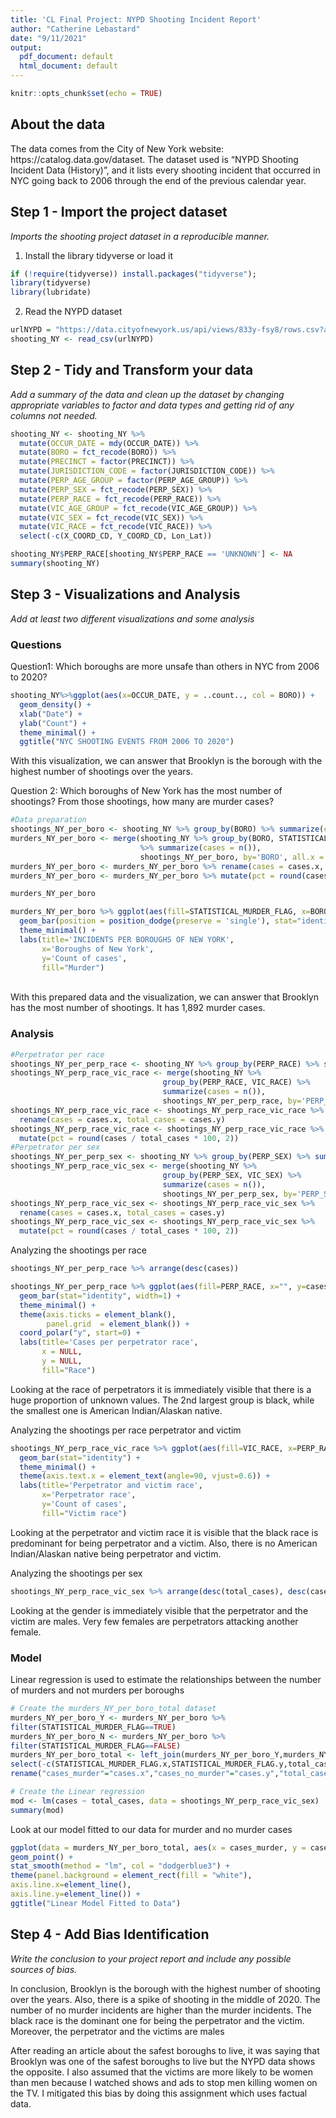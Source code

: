 ---
title: 'CL Final Project: NYPD Shooting Incident Report'
author: "Catherine Lebastard"
date: "9/11/2021"
output:
  pdf_document: default
  html_document: default
---

```{r setup, include=FALSE}
knitr::opts_chunk$set(echo = TRUE)
```

## About the data
The data comes from the City of New York website: https://catalog.data.gov/dataset. The dataset used is "NYPD Shooting Incident Data (History)", and it lists every shooting incident that occurred in NYC going back to 2006 through the end of the previous calendar year.

## Step 1 - Import the project dataset
*Imports the shooting project dataset in a reproducible manner.*

1. Install the library tidyverse or load it
```{r load_data, error=FALSE, warning=FALSE, message=FALSE, results=FALSE, indent = "     "}
if (!require(tidyverse)) install.packages("tidyverse");
library(tidyverse)
library(lubridate)
```

2. Read the NYPD dataset
```{r read_data, indent = "     "}
urlNYPD = "https://data.cityofnewyork.us/api/views/833y-fsy8/rows.csv?accessType=DOWNLOAD"
shooting_NY <- read_csv(urlNYPD)
```

## Step 2 - Tidy and Transform your data
*Add a summary of the data and clean up the dataset by changing appropriate variables to factor and data types and getting rid of any columns not needed.*
```{r tidy_data}
shooting_NY <- shooting_NY %>% 
  mutate(OCCUR_DATE = mdy(OCCUR_DATE)) %>%
  mutate(BORO = fct_recode(BORO)) %>%
  mutate(PRECINCT = factor(PRECINCT)) %>%
  mutate(JURISDICTION_CODE = factor(JURISDICTION_CODE)) %>%
  mutate(PERP_AGE_GROUP = factor(PERP_AGE_GROUP)) %>%
  mutate(PERP_SEX = fct_recode(PERP_SEX)) %>%
  mutate(PERP_RACE = fct_recode(PERP_RACE)) %>%
  mutate(VIC_AGE_GROUP = fct_recode(VIC_AGE_GROUP)) %>%
  mutate(VIC_SEX = fct_recode(VIC_SEX)) %>%
  mutate(VIC_RACE = fct_recode(VIC_RACE)) %>%
  select(-c(X_COORD_CD, Y_COORD_CD, Lon_Lat))

shooting_NY$PERP_RACE[shooting_NY$PERP_RACE == 'UNKNOWN'] <- NA
summary(shooting_NY)
```

## Step 3 - Visualizations and Analysis
*Add at least two different visualizations and some analysis*

### Questions

Question1: Which boroughs are more unsafe than others in NYC from 2006 to 2020?

```{r echo=FALSE}
shooting_NY%>%ggplot(aes(x=OCCUR_DATE, y = ..count.., col = BORO)) +
  geom_density() +
  xlab("Date") + 
  ylab("Count") +
  theme_minimal() +
  ggtitle("NYC SHOOTING EVENTS FROM 2006 TO 2020")
```

With this visualization, we can answer that Brooklyn is the borough with the highest number of shootings over the years.

Question 2: Which boroughs of New York has the most number of shootings? From those shootings, how many are murder cases?
```{r data_preparation, warning=FALSE, message=FALSE}
#Data preparation
shootings_NY_per_boro <- shooting_NY %>% group_by(BORO) %>% summarize(cases = n())
murders_NY_per_boro <- merge(shooting_NY %>% group_by(BORO, STATISTICAL_MURDER_FLAG) 
                             %>% summarize(cases = n()),
                             shootings_NY_per_boro, by='BORO', all.x = TRUE) 
murders_NY_per_boro <- murders_NY_per_boro %>% rename(cases = cases.x, total_cases = cases.y)
murders_NY_per_boro <- murders_NY_per_boro %>% mutate(pct = round(cases / total_cases * 100, 2))

murders_NY_per_boro
```

```{r echo=FALSE}
murders_NY_per_boro %>% ggplot(aes(fill=STATISTICAL_MURDER_FLAG, x=BORO, y=cases)) +
  geom_bar(position = position_dodge(preserve = 'single'), stat="identity") +
  theme_minimal() +
  labs(title='INCIDENTS PER BOROUGHS OF NEW YORK',
       x='Boroughs of New York',
       y='Count of cases',
       fill="Murder")
```
<br>
With this prepared data and the visualization, we can answer that Brooklyn has the most number of shootings. It has 1,892 murder cases.

### Analysis
```{r data_analysis, warning=FALSE, message=FALSE}
#Perpetrator per race
shootings_NY_per_perp_race <- shooting_NY %>% group_by(PERP_RACE) %>% summarize(cases = n())
shootings_NY_perp_race_vic_race <- merge(shooting_NY %>% 
                                  group_by(PERP_RACE, VIC_RACE) %>% 
                                  summarize(cases = n()), 
                                  shootings_NY_per_perp_race, by='PERP_RACE', all.x = TRUE)
shootings_NY_perp_race_vic_race <- shootings_NY_perp_race_vic_race %>% 
  rename(cases = cases.x, total_cases = cases.y)
shootings_NY_perp_race_vic_race <- shootings_NY_perp_race_vic_race %>% 
  mutate(pct = round(cases / total_cases * 100, 2))
#Perpetrator per sex
shootings_NY_per_perp_sex <- shooting_NY %>% group_by(PERP_SEX) %>% summarize(cases = n())
shootings_NY_perp_race_vic_sex <- merge(shooting_NY %>% 
                                  group_by(PERP_SEX, VIC_SEX) %>% 
                                  summarize(cases = n()), 
                                  shootings_NY_per_perp_sex, by='PERP_SEX', all.x = TRUE)
shootings_NY_perp_race_vic_sex <- shootings_NY_perp_race_vic_sex %>% 
  rename(cases = cases.x, total_cases = cases.y)
shootings_NY_perp_race_vic_sex <- shootings_NY_perp_race_vic_sex %>% 
  mutate(pct = round(cases / total_cases * 100, 2))
```

Analyzing the shootings per race
```{r data_analysis_race}
shootings_NY_per_perp_race %>% arrange(desc(cases))
```

```{r echo=FALSE}
shootings_NY_per_perp_race %>% ggplot(aes(fill=PERP_RACE, x="", y=cases)) +
  geom_bar(stat="identity", width=1) +
  theme_minimal() +
  theme(axis.ticks = element_blank(),
        panel.grid  = element_blank()) +
  coord_polar("y", start=0) +
  labs(title='Cases per perpetrator race',
       x = NULL,
       y = NULL,
       fill="Race")
```

Looking at the race of perpetrators it is immediately visible that there is a huge proportion of unknown values. The 2nd largest group is black, while the smallest one is American Indian/Alaskan native.

Analyzing the shootings per race perpetrator and victim

```{r echo=FALSE}
shootings_NY_perp_race_vic_race %>% ggplot(aes(fill=VIC_RACE, x=PERP_RACE, y=cases)) +
  geom_bar(stat="identity") +
  theme_minimal() +
  theme(axis.text.x = element_text(angle=90, vjust=0.6)) +
  labs(title='Perpetrator and victim race',
       x='Perpetrator race',
       y='Count of cases',
       fill="Victim race")
```

Looking at the perpetrator and victim race it is visible that the black race is predominant for being perpetrator and a victim. Also, there is no American Indian/Alaskan native being perpetrator and victim. 

Analyzing the shootings per sex
```{r data_analysis_sex}
shootings_NY_perp_race_vic_sex %>% arrange(desc(total_cases), desc(cases))
```

Looking at the gender is immediately visible that the perpetrator and the victim are males. Very few females are perpetrators attacking another female.

### Model
Linear regression is used to estimate the relationships between the number of murders and not murders per boroughs
```{r model_anaysis}
# Create the murders_NY_per_boro_total dataset
murders_NY_per_boro_Y <- murders_NY_per_boro %>%
filter(STATISTICAL_MURDER_FLAG==TRUE)
murders_NY_per_boro_N <- murders_NY_per_boro %>%
filter(STATISTICAL_MURDER_FLAG==FALSE)
murders_NY_per_boro_total <- left_join(murders_NY_per_boro_Y,murders_NY_per_boro_N, by='BORO') %>%
select(-c(STATISTICAL_MURDER_FLAG.x,STATISTICAL_MURDER_FLAG.y,total_cases.y,pct.x,pct.y)) %>%
rename("cases_murder"="cases.x","cases_no_murder"="cases.y","total_case"="total_cases.x")
```

```{r model_linear}
# Create the Linear regression
mod <- lm(cases ~ total_cases, data = shootings_NY_perp_race_vic_sex)
summary(mod)
```

Look at our model fitted to our data for murder and no murder cases

```{r echo=FALSE, error=FALSE, warning=FALSE, message=FALSE}
ggplot(data = murders_NY_per_boro_total, aes(x = cases_murder, y = cases_no_murder)) +
geom_point() +
stat_smooth(method = "lm", col = "dodgerblue3") +
theme(panel.background = element_rect(fill = "white"),
axis.line.x=element_line(),
axis.line.y=element_line()) +
ggtitle("Linear Model Fitted to Data")
```

## Step 4 - Add Bias Identification
*Write the conclusion to your project report and include any possible sources of bias.*

In conclusion, Brooklyn is the borough with the highest number of shooting over the years. Also, there is a spike of shooting in the middle of 2020. The number of no murder incidents are higher than the murder incidents. The black race is the dominant one for being the perpetrator and the victim. Moreover, the perpetrator and the victims are males

After reading an article about the safest boroughs to live, it was saying that Brooklyn was one of the safest boroughs to live but the NYPD data shows the opposite. I also assumed that the victims are more likely to be women than men because I watched shows and ads to stop men killing women on the TV. I mitigated this bias by doing this assignment which uses factual data.